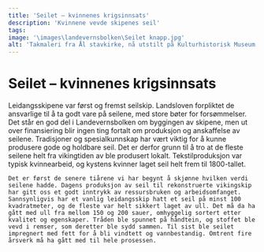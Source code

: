 ```yaml
---
title: 'Seilet – kvinnenes krigsinnsats'
description: 'Kvinnene vevde skipenes seil'
tags:
image: '\images\landevernsbolken\Seilet knapp.jpg'
alt: 'Takmaleri fra Ål stavkirke, nå utstilt på Kulturhistorisk Museum, Oslo.'
---
```



# Seilet – kvinnenes krigsinnsats

<Container stil="initial side">
    Leidangsskipene var først og fremst seilskip. Landsloven forpliktet de ansvarlige til å ta godt vare på seilene, med store bøter for forsømmelser. 
    Det står en god del i Landevernsbolken om byggingen av skipene, men ut over finansiering blir ingen ting fortalt om produksjon og anskaffelse av seilene. 
    Tradisjoner og spesialkunnskap har vært viktig for å kunne produsere gode og holdbare seil. Det er derfor grunn til å tro at de fleste seilene helt fra vikingtiden av ble produsert lokalt. Tekstilproduksjon var typisk kvinnearbeid, og kystens kvinner laget seil helt frem til 1800-tallet. 
    
    Det er først de senere tiårene vi har begynt å skjønne hvilken verdi seilene hadde. Dagens produksjon av seil til rekonstruerte vikingskip har gitt oss et godt inntrykk av ressursbruken og arbeidsomfanget. Sannsynligvis har et vanlig leidangsskip hatt et seil på minst 100 kvadratmeter, og de fleste var helt sikkert laget av ull. Det må da ha gått med ull fra mellom 150 og 200 sauer, omhyggelig sortert etter kvalitet og egenskaper. Tråden ble spunnet på håndtein, og stoffet ble vevd i remser, som deretter ble sydd sammen. Til sist ble seilet impregnert med fett for å bli vindtett og vannbestandig. Omtrent fire årsverk må ha gått med til hele prosessen.  
</Container>

<Figure
    image="\images\landevernsbolken\Seilet i tekst.jpg"
    title="Rekonstruert oppstadvev med seilduk fra Hordamuseet, Bymuseet i Bergen."
    alt="Foto av rekonstruert oppstadvev med seilduk fra en museumutstilling."
>
</Figure>
